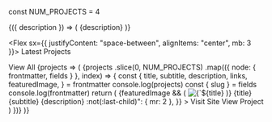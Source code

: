 ---
---

const NUM_PROJECTS = 4

<SiteMetaData>
  {({ description }) => (
    <Box sx={{ bg: "muted", p: 3, borderRadius: 4 }}>{description}</Box>
  )}
</SiteMetaData>

<Divider />

<Flex sx={{ justifyContent: "space-between", alignItems: "center", mb: 3 }}>
  <Heading variant="styles.h2" mb="0">
    Latest Projects
  </Heading>
  <Link variant="heading" href="/projects/">
    View All
  </Link>
</Flex>
<SourceList filter="projects">
  {projects => (
    <Grid columns={[1, 2, 2, 3]}>
      {projects
        .slice(0, NUM_PROJECTS)
        .map(({ node: { frontmatter, fields } }, index) => {
          const {
            title,
            subtitle,
            description,
            links,
            featuredImage,
          } = frontmatter
          console.log(projects)
          const { slug } = fields
          console.log(frontmatter)
          return (
            <Card key={title}>
              <Flex sx={{ flexDirection: "column", height: "100%" }}>
                <Flex mb="3">
                  {featuredImage && (
                    <Img
                      fixed={featuredImage.childImageSharp.fixed}
                      alt={`${title} icon`}
                      imgStyle={{ borderRadius: theme.radii[3] }}
                    />
                  )}
                  <Box ml="3">
                    <Link href={slug} variant="heading">
                      {title}
                    </Link>
                    <br />
                    <Text>{subtitle}</Text>
                  </Box>
                </Flex>
                <Text sx={{ flex: "1 1 auto" }}>{description}</Text>
                <Box
                  sx={{
                    mt: 3,
                    textAlign: "right",
                    "& > :not(:last-child)": { mr: 2 },
                  }}
                >
                  <Link variant="button" href={links.site}>
                    <Icon icon="external" />
                    Visit Site
                  </Link>
                  <Link variant="button" href={slug}>
                    <Icon icon="eye" />
                    View Project
                  </Link>
                </Box>
              </Flex>
            </Card>
          )
        })}
    </Grid>
  )}
</SourceList>
